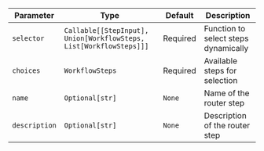 | Parameter | Type | Default | Description |
|-----------|------|---------|-------------|
| `selector` | `Callable[[StepInput], Union[WorkflowSteps, List[WorkflowSteps]]]` | Required | Function to select steps dynamically |
| `choices` | `WorkflowSteps` | Required | Available steps for selection |
| `name` | `Optional[str]` | `None` | Name of the router step |
| `description` | `Optional[str]` | `None` | Description of the router step |   